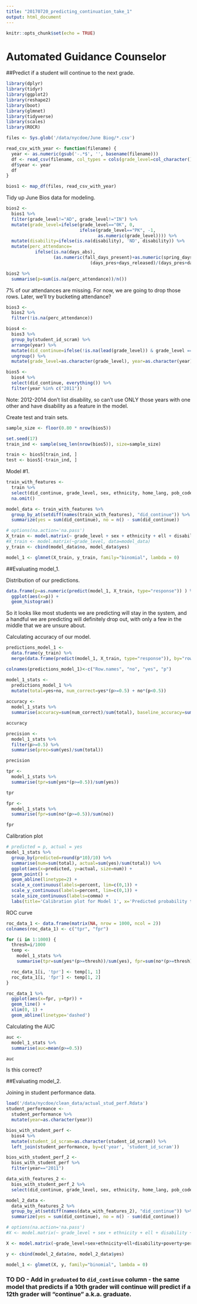 ```yaml
---
title: "20170720_predicting_continuation_take_1"
output: html_document
---
```


```r
knitr::opts_chunk$set(echo = TRUE)
```

# Automated Guidance Counselor
##Predict if a student will continue to the next grade.

```r
library(dplyr)
library(tidyr)
library(ggplot2)
library(reshape2)
library(boot)
library(glmnet)
library(tidyverse)
library(scales)
library(ROCR)

files <- Sys.glob('/data/nycdoe/June Biog/*.csv')

read_csv_with_year <- function(filename) {
  year <- as.numeric(gsub('-.*$', '', basename(filename)))
  df <- read_csv(filename, col_types = cols(grade_level=col_character(), grade_code=col_character(), admit_code=col_character(), adcode=col_character(),fall_days_present = col_character(), spring_days_present = col_character()))
  df$year <- year
  df
}

bios1 <- map_df(files, read_csv_with_year)
```

Tidy up June Bios data for modeling.
```r
bios2 <-
  bios1 %>%
  filter(grade_level!="AD", grade_level!="IN") %>%
  mutate(grade_level=ifelse(grade_level=="0K", 0, 
                            ifelse(grade_level=="PK", -1, 
                                   as.numeric(grade_level)))) %>%
  mutate(disability=ifelse(is.na(disability), 'ND', disability)) %>%
  mutate(perc_attendance=
           ifelse(is.na(days_abs),
                  (as.numeric(fall_days_present)+as.numeric(spring_days_present))/(fall_days_absent+spring_days_absent+as.numeric(fall_days_present)+as.numeric(spring_days_present)),
                                (days_pres+days_released)/(days_pres+days_abs+days_released)))

bios2 %>% 
  summarise(p=sum(is.na(perc_attendance))/n())
```

7% of our attendances are missing. For now, we are going to drop those rows. Later, we'll try bucketing attendance?

```r
bios3 <-
  bios2 %>%
  filter(!is.na(perc_attendance)) 

bios4 <-
  bios3 %>%
  group_by(student_id_scram) %>%
  arrange(year) %>%
  mutate(did_continue=ifelse(!is.na(lead(grade_level)) & grade_level == lead(grade_level) - 1, 1, 0)) %>%
  ungroup() %>%
  mutate(grade_level=as.character(grade_level), year=as.character(year))

bios5 <-
  bios4 %>%
  select(did_continue, everything()) %>%
  filter(year %in% c("2011"))
```
Note: 2012-2014 don't list disability, so can't use ONLY those years with one other and have disability as a feature in the model.

Create test and train sets.
```r
sample_size <- floor(0.80 * nrow(bios5))

set.seed(17)
train_ind <- sample(seq_len(nrow(bios5)), size=sample_size)

train <- bios5[train_ind, ]
test <- bios5[-train_ind, ]
```

Model #1.
```r
train_with_features <-
  train %>%
  select(did_continue, grade_level, sex, ethnicity, home_lang, pob_code, ell, swd, disability, poverty, perc_attendance) %>%
  na.omit()

model_data <- train_with_features %>%
  group_by_at(setdiff(names(train_with_features), "did_continue")) %>%
  summarize(yes = sum(did_continue), no = n() - sum(did_continue))

# options(na.action='na.pass')
X_train <- model.matrix(~ grade_level + sex + ethnicity + ell + disability + poverty + perc_attendance, data=model_data)
#X_train <- model.matrix(~grade_level, data=model_data)
y_train <- cbind(model_data$no, model_data$yes)

model_1 <- glmnet(X_train, y_train, family="binomial", lambda = 0)
```

##Evaluating model_1.

Distribution of our predictions.
```r
data.frame(p=as.numeric(predict(model_1, X_train, type="response")) ) %>% 
  ggplot(aes(x=p)) + 
  geom_histogram()
```

So it looks like most students we are predicting will stay in the system, and a handful we are predicting will definitely drop out, with only a few in the middle that we are unsure about.

Calculating accuracy of our model.
```r
predictions_model_1 <-
  data.frame(y_train) %>%
  merge(data.frame(predict(model_1, X_train, type="response")), by="row.names") 

colnames(predictions_model_1)<-c("Row.names", "no", "yes", "p")

model_1_stats <-
  predictions_model_1 %>%
  mutate(total=yes+no, num_correct=yes*(p>=0.5) + no*(p<0.5))
  
accuracy <-
  model_1_stats %>%
  summarise(accuracy=sum(num_correct)/sum(total), baseline_accuracy=sum(yes)/sum(total))

accuracy
```

```r
precision <-
  model_1_stats %>%
  filter(p>=0.5) %>%
  summarise(prec=sum(yes)/sum(total))

precision
```

```r
tpr <-
  model_1_stats %>%
  summarise(tpr=sum(yes*(p>=0.5))/sum(yes))

tpr
```

```r
fpr <-
  model_1_stats %>%
  summarise(fpr=sum(no*(p>=0.5))/sum(no))

fpr
```

Calibration plot
```r
# predicted = p, actual = yes
model_1_stats %>%
  group_by(predicted=round(p*10)/10) %>%
  summarise(num=sum(total), actual=sum(yes)/sum(total)) %>%
  ggplot(aes(x=predicted, y=actual, size=num)) +
  geom_point() +
  geom_abline(linetype=2) +
  scale_x_continuous(labels=percent, lim=c(0,1)) +
  scale_y_continuous(labels=percent, lim=c(0,1)) +
  scale_size_continuous(labels=comma) +
  labs(title='Calibration plot for Model 1', x='Predicted probability that student will continue', y= 'Percent of students that actually continued', size='Number of students')
```

ROC curve
```r
roc_data_1 <- data.frame(matrix(NA, nrow = 1000, ncol = 2))
colnames(roc_data_1) <- c("tpr", "fpr")

for (i in 1:1000) {
  thresh=i/1000
  temp <-
    model_1_stats %>%
    summarise(tpr=sum(yes*(p>=thresh))/sum(yes), fpr=sum(no*(p>=thresh))/sum(no))

  roc_data_1[i, 'tpr'] <- temp[1, 1]
  roc_data_1[i, 'fpr'] <- temp[1, 2]
}

roc_data_1 %>%
  ggplot(aes(x=fpr, y=tpr)) +
  geom_line() +
  xlim(0, 1) +
  geom_abline(linetype='dashed')
```

Calculating the AUC
```r
auc <-
  model_1_stats %>%
  summarise(auc=mean(p>=0.5))

auc
```
Is this correct?

##Evaluating model_2.

Joining in student performance data.
```r
load('/data/nycdoe/clean_data/actual_stud_perf.Rdata')
student_performance <-
  student_performance %>%
  mutate(year=as.character(year))

bios_with_student_perf <-
  bios4 %>%
  mutate(student_id_scram=as.character(student_id_scram)) %>%
  left_join(student_performance, by=c('year', 'student_id_scram'))

bios_with_student_perf_2 <-
  bios_with_student_perf %>%
  filter(year=="2011")

data_with_features_2 <-
  bios_with_student_perf_2 %>%
  select(did_continue, grade_level, sex, ethnicity, home_lang, pob_code, ell, swd, disability, poverty, perc_attendance, ela_perf_level, math_perf_level, sci_perf_level, soc_perf_level, regents_english, regents_language, regents_history, regents_math, regents_RCT, regent_science, GPA)

model_2_data <- 
  data_with_features_2 %>%
  group_by_at(setdiff(names(data_with_features_2), "did_continue")) %>%
  summarize(yes = sum(did_continue), no = n() - sum(did_continue))

# options(na.action='na.pass')
#X <- model.matrix(~ grade_level + sex + ethnicity + ell + disability + poverty + perc_attendance + ela_perf_level + math_perf_level + sci_perf_level + soc_perf_level + regents_english + regents_language + regents_history + regents_math + regents_RCT + regent_science + GPA, data=model_2_data)

X <- model.matrix(~grade_level+sex+ethnicity+ell+disability+poverty+perc_attendance+ela_perf_level, data=model_data)

y <- cbind(model_2_data$no, model_2_data$yes)

model_1 <- glmnet(X, y, family="binomial", lambda = 0)
```

### TO DO - Add in `graduated` to `did_continue` column - the same model that predicts if a 10th grader will continue will predict if a 12th grader will "continue" a.k.a. graduate.








